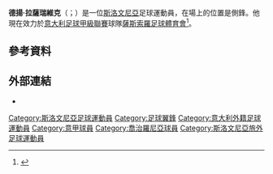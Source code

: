 '''德揚·拉薩瑞維克'''（{{lang-sl|Dejan Lazarević}}；{{bd|1990年|2月15日}}）是一位[[斯洛文尼亞|斯洛文尼亞]]足球運動員，在場上的位置是側鋒。他現在效力於[[意大利足球甲級聯賽|意大利足球甲級聯賽]]球隊[[薩斯索羅足球體育會|薩斯索羅足球體育會]]<ref>{{soccerway|dejan-lazarevic/54801}}</ref>。

==參考資料==
{{Reflist}}

==外部連結==
* {{90minut|34454}}

{{DEFAULTSORT:Lazarevic, Dejan}}
[[Category:斯洛文尼亞足球運動員|Category:斯洛文尼亞足球運動員]]
[[Category:足球翼鋒|Category:足球翼鋒]]
[[Category:意大利外籍足球運動員|Category:意大利外籍足球運動員]]
[[Category:意甲球員|Category:意甲球員]]
[[Category:喬治羅尼亞球員|Category:喬治羅尼亞球員]]
[[Category:斯洛文尼亞旅外足球運動員|Category:斯洛文尼亞旅外足球運動員]]